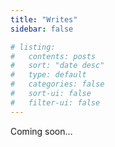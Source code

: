 ```yaml
---
title: "Writes"
sidebar: false

# listing:
#   contents: posts
#   sort: "date desc"
#   type: default
#   categories: false
#   sort-ui: false
#   filter-ui: false
---
```


Coming soon...
